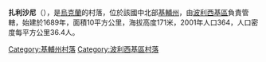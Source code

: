 {{coord|51|2|36|N|29|34|31|E|scale:30000|display=title}}

'''扎利沙尼'''（{{lang-uk|Залишани}}），是[[烏克蘭|烏克蘭]]的村落，位於該國中北部[[基輔州|基輔州]]，由[[波利西基區|波利西基區]]負責管轄，始建於1689年，面積10平方公里，海拔高度171米，2001年人口364，人口密度每平方公里36.4人。

{{DEFAULTSORT:Залишани}}
[[Category:基輔州村落|Category:基輔州村落]]
[[Category:波利西基區村落|Category:波利西基區村落]]


{{Kiev-geo-stub}}